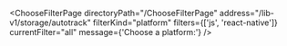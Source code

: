 

<ChooseFilterPage
  directoryPath="/ChooseFilterPage"
  address="/lib-v1/storage/autotrack"
  filterKind="platform"
  filters={['js', 'react-native']}
  currentFilter="all"
  message={'Choose a platform:'}
/>
